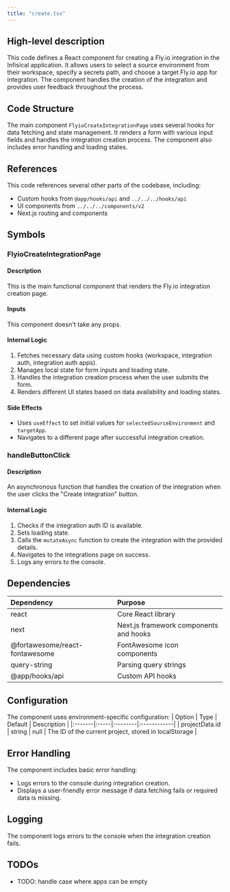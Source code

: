 ```yaml
---
title: "create.tsx"
---
```


## High-level description
This code defines a React component for creating a Fly.io integration in the Infisical application. It allows users to select a source environment from their workspace, specify a secrets path, and choose a target Fly.io app for integration. The component handles the creation of the integration and provides user feedback throughout the process.

## Code Structure
The main component `FlyioCreateIntegrationPage` uses several hooks for data fetching and state management. It renders a form with various input fields and handles the integration creation process. The component also includes error handling and loading states.

## References
This code references several other parts of the codebase, including:
- Custom hooks from `@app/hooks/api` and `../../../hooks/api`
- UI components from `../../../components/v2`
- Next.js routing and components

## Symbols

### FlyioCreateIntegrationPage
#### Description
This is the main functional component that renders the Fly.io integration creation page.

#### Inputs
This component doesn't take any props.

#### Internal Logic
1. Fetches necessary data using custom hooks (workspace, integration auth, integration auth apps).
2. Manages local state for form inputs and loading state.
3. Handles the integration creation process when the user submits the form.
4. Renders different UI states based on data availability and loading states.

#### Side Effects
- Uses `useEffect` to set initial values for `selectedSourceEnvironment` and `targetApp`.
- Navigates to a different page after successful integration creation.

### handleButtonClick
#### Description
An asynchronous function that handles the creation of the integration when the user clicks the "Create Integration" button.

#### Internal Logic
1. Checks if the integration auth ID is available.
2. Sets loading state.
3. Calls the `mutateAsync` function to create the integration with the provided details.
4. Navigates to the integrations page on success.
5. Logs any errors to the console.

## Dependencies
| Dependency | Purpose |
|:-----------|:--------|
| react | Core React library |
| next | Next.js framework components and hooks |
| @fortawesome/react-fontawesome | FontAwesome icon components |
| query-string | Parsing query strings |
| @app/hooks/api | Custom API hooks |

## Configuration
The component uses environment-specific configuration:
| Option | Type | Default | Description |
|:-------|:-----|:--------|:------------|
| projectData.id | string | null | The ID of the current project, stored in localStorage |

## Error Handling
The component includes basic error handling:
- Logs errors to the console during integration creation.
- Displays a user-friendly error message if data fetching fails or required data is missing.

## Logging
The component logs errors to the console when the integration creation fails.

## TODOs
- TODO: handle case where apps can be empty